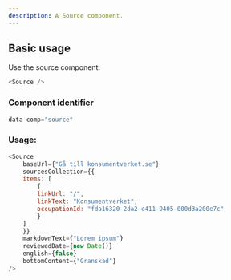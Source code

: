 ```yaml
---
description: A Source component.
---
```



## Basic usage

Use the source component:

```js
<Source />
```

### Component identifier
```js
data-comp="source"
```

### Usage:

```js live
<Source
    baseUrl={"Gå till konsumentverket.se"}
    sourcesCollection={{
    items: [
        {
        linkUrl: "/",
        linkText: "Konsumentverket",
        occupationId: "fda16320-2da2-e411-9405-000d3a200e7c"
        }
    ]
    }}
    markdownText={"Lorem ipsum"}
    reviewedDate={new Date()}
    english={false}
    bottomContent={"Granskad"}
/>
```
